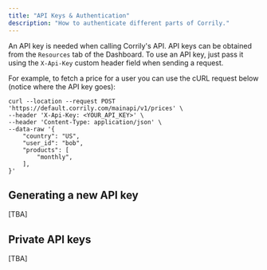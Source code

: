 ```yaml
---
title: "API Keys & Authentication"
description: "How to authenticate different parts of Corrily."
---
```


An API key is needed when calling Corrily's API. API keys can be obtained from the `Resources` tab of the Dashboard. To
use an API key, just pass it using the `X-Api-Key` custom header field when sending a request.

For example, to fetch a price for a user you can use the cURL request below (notice where the API key goes):

```
curl --location --request POST 'https://default.corrily.com/mainapi/v1/prices' \
--header 'X-Api-Key: <YOUR_API_KEY>' \
--header 'Content-Type: application/json' \
--data-raw '{
    "country": "US",
    "user_id": "bob",
    "products": [
        "monthly",
    ],
}'
```

## Generating a new API key

[TBA]

## Private API keys

[TBA]

